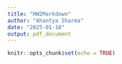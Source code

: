 ```yaml
---
title: "HW2Markdown"
author: "Ahantya Sharma"
date: "2025-01-18"
output: pdf_document
---
```


```r
knitr::opts_chunk$set(echo = TRUE)
```

